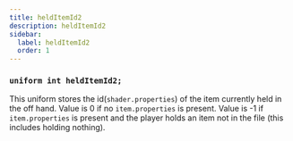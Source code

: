 ```yaml
---
title: heldItemId2
description: heldItemId2
sidebar:
  label: heldItemId2
  order: 1
---
```


### `uniform int heldItemId2;`

This uniform stores the id(`shader.properties`) of the item currently held in the off hand. Value is 0 if no `item.properties` is present. Value is -1 if `item.properties` is present and the player holds an item not in the file (this includes holding nothing).